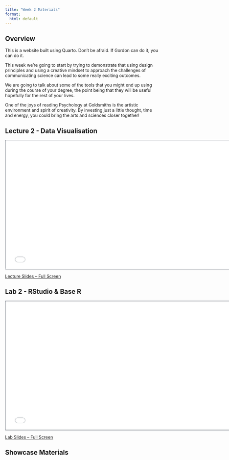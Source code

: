 ```yaml
---
title: "Week 2 Materials"
format:
  html: default
---
```


## Overview

This is a website built using Quarto. Don't be afraid. If Gordon can do it, you can do it.

This week we're going to start by trying to demonstrate that using design principles and using a creative mindset to approach the challenges of communicating science can lead to some really exciting outcomes.

We are going to talk about some of the tools that you might end up using during the course of your degree, the point being that they will be useful hopefully for the rest of your lives. 

One of the joys of reading Psychology at Goldsmiths is the artistic environment and spirit of creativity. By investing just a little thought, time and energy, you could bring the arts and sciences closer together!

## Lecture 2 - Data Visualisation

```{=html}
<iframe class="slide-deck" src="slides_2a.html" height="420" width="750" style="border: 1px solid #2e3846;"></iframe>
```

[Lecture Slides -- Full Screen](slides_2a.qmd)

## Lab 2 - RStudio & Base R

```{=html}
<iframe class="slide-deck" src="slides_2a.html" height="420" width="750" style="border: 1px solid #2e3846;"></iframe>
```

[Lab Slides -- Full Screen](slides_2a.qmd)

## Showcase Materials 


